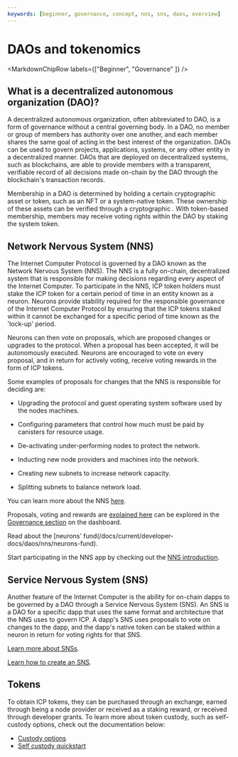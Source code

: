 ```yaml
---
keywords: [beginner, governance, concept, nns, sns, daos, overview]
---
```



# DAOs and tokenomics

<MarkdownChipRow labels={["Beginner", "Governance" ]} />

## What is a decentralized autonomous organization (DAO)?

A decentralized autonomous organization, often abbreviated to DAO, is a form of governance without a central governing body. In a DAO, no member or group of members has authority over one another, and each member shares the same goal of acting in the best interest of the organization. DAOs can be used to govern projects, applications, systems, or any other entity in a decentralized manner. DAOs that are deployed on decentralized systems, such as blockchains, are able to provide members with a transparent, verifiable record of all decisions made on-chain by the DAO through the blockchain's transaction records.

Membership in a DAO is determined by holding a certain cryptographic asset or token, such as an NFT or a system-native token. These ownership of these assets can be verified through a cryptographic . With token-based membership, members may receive voting rights within the DAO by staking the system token.

## Network Nervous System (NNS)

The Internet Computer Protocol is governed by a DAO known as the Network Nervous System (NNS). The NNS is a fully on-chain, decentralized system that is responsible for making decisions regarding every aspect of the Internet Computer. To participate in the NNS, ICP token holders must stake the ICP token for a certain period of time in an entity known as a neuron. Neurons provide stability required for the responsible governance of the Internet Computer Protocol by ensuring that the ICP tokens staked within it cannot be exchanged for a specific period of time known as the 'lock-up' period.

Neurons can then vote on proposals, which are proposed changes or upgrades to the protocol. When a proposal has been accepted, it will be autonomously executed. Neurons are encouraged to vote on every proposal, and in return for actively voting, receive voting rewards in the form of ICP tokens.

Some examples of proposals for changes that the NNS is responsible for deciding are:

- Upgrading the protocol and guest operating system software used by the nodes machines.

- Configuring parameters that control how much must be paid by canisters for resource usage.

- De-activating under-performing nodes to protect the network.

- Inducting new node providers and machines into the network.

- Creating new subnets to increase network capacity.

- Splitting subnets to balance network load.

You can learn more about the NNS [here](/docs/current/developer-docs/daos/nns/overview).

Proposals, voting and rewards are [explained here](/docs/current/developer-docs/daos/nns/concepts/neurons/staking-voting-rewards) can be explored in the [Governance section](https://dashboard.internetcomputer.org/governance) on the dashboard.

Read about the [neurons' fund(/docs/current/developer-docs/daos/nns/neurons-fund).

Start participating in the NNS app by checking out the [NNS introduction](/docs/current/developer-docs/daos/nns/using-the-nns-dapp/nns-app-quickstart).

## Service Nervous System (SNS)

Another feature of the Internet Computer is the ability for on-chain dapps to be governed by a DAO through a Service Nervous System (SNS). An SNS is a DAO for a specific dapp that uses the same format and architecture that the NNS uses to govern ICP. A dapp's SNS uses proposals to vote on changes to the dapp, and the dapp's native token can be staked within a neuron in return for voting rights for that SNS.

[Learn more about SNSs](https://internetcomputer.org/sns).

[Learn how to create an SNS](/docs/current/developer-docs/daos/sns/).

## Tokens

To obtain ICP tokens, they can be purchased through an exchange, earned through being a node provider or received as a staking reward, or received through developer grants. To learn more about token custody, such as self-custody options, check out the documentation below:

- [Custody options](/docs/current/developer-docs/defi/wallets/overview)
- [Self custody quickstart](/docs/current/developer-docs/defi/wallets/self-custody/self-custody-quickstart)
